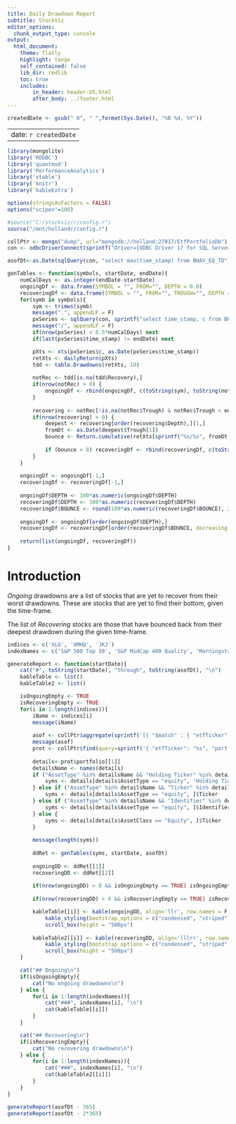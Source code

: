 ```yaml
---
title: Daily Drawdown Report
subtitle: StockViz
editor_options:
  chunk_output_type: console
output: 
  html_document:
    theme: flatly
    highlight: tango
    self_contained: false
    lib_dir: rmdlib		
    toc: true
    includes:
        in_header: header-US.html
        after_body: ../footer.html
---
```


```r

createdDate <- gsub(" 0", " ",format(Sys.Date(), "%B %d, %Y"))

```

---
date: `r createdDate`
---

```r

library(mongolite)
library('RODBC')
library('quantmod')
library('PerformanceAnalytics')
library('xtable')
library('knitr')
library('kableExtra')

options(stringsAsFactors = FALSE)
options("scipen"=100)

#source("C:/stockviz/r/config.r")
source("/mnt/hollandr/config.r")

collPtr <- mongo("dump", url="mongodb://holland:27017/EtfPortfolioDb")
con <- odbcDriverConnect(sprintf("Driver={ODBC Driver 17 for SQL Server};Server=%s;Database=%s;Uid=%s;Pwd=%s;", ldbserver, "StockVizUS2", ldbuser, ldbpassword), case = "nochange", believeNRows = TRUE)

asofDt<-as.Date(sqlQuery(con, "select max(time_stamp) from BHAV_EQ_TD")[[1]])

genTables <- function(symbols, startDate, endDate){
	numCalDays <- as.integer(endDate-startDate)
	ongoingDf <- data.frame(SYMBOL = "", FROM="", DEPTH = 0.0)
	recoveringDf <- data.frame(SYMBOL = "", FROM="", TROUGH="", DEPTH = 0.0, BOUNCE = 0.0)
	for(symb in symbols){
		sym <- trimws(symb)
		message(".", appendLF = F)
		pxSeries <- sqlQuery(con, sprintf("select time_stamp, c from BHAV_EQ_TD where symbol = '%s' and time_stamp >= '%s' and time_stamp <= '%s'", sym, startDate, endDate))
		message("/", appendLF = F)
		if(nrow(pxSeries) < 0.5*numCalDays) next
		if(last(pxSeries$time_stamp) != endDate) next

		pXts <- xts(pxSeries$c, as.Date(pxSeries$time_stamp))
		retXts <- dailyReturn(pXts)
		tdd <- table.Drawdowns(retXts, 10)
		
		notRec <- tdd[is.na(tdd$Recovery),]
		if(nrow(notRec) > 0) {
			ongoingDf <- rbind(ongoingDf, c(toString(sym), toString(notRec$From[1]), notRec$Depth[1]))
		}
		
		recovering <- notRec[!is.na(notRec$Trough) & notRec$Trough < endDate,]
		if(nrow(recovering) > 0) {
			deepest <- recovering[order(recovering$Depth),][1,]
			fromDt <- as.Date(deepest$Trough[1])
			bounce <- Return.cumulative(retXts[sprintf("%s/%s", fromDt, endDate)])
			
			if (bounce > 0)	recoveringDf <- rbind(recoveringDf, c(toString(sym), toString(deepest$From[1]), toString(fromDt), deepest$Depth[1], bounce))
		}
	}
	
	ongoingDf <- ongoingDf[-1,]
	recoveringDf <- recoveringDf[-1,]
	
	ongoingDf$DEPTH <- 100*as.numeric(ongoingDf$DEPTH)
	recoveringDf$DEPTH <- 100*as.numeric(recoveringDf$DEPTH)
	recoveringDf$BOUNCE <- round(100*as.numeric(recoveringDf$BOUNCE), 2)
	
	ongoingDf <- ongoingDf[order(ongoingDf$DEPTH),]
	recoveringDf <- recoveringDf[order(recoveringDf$BOUNCE, decreasing = T),]
	
	return(list(ongoingDf, recoveringDf))
}
```

# Introduction

*Ongoing* drawdowns are a list of stocks that are yet to recover from their worst drawdowns. These are stocks that are yet to find their bottom, given the time-frame.

The list of *Recovering* stocks are those that have bounced back from their deepest drawdown during the given time-frame.

```r

indices <- c('XLG', 'XMHQ', 'JKJ')
indexNames <- c('S&P 500 Top 50', 'S&P MidCap 400 Quality', 'Morningstar Small Core')

generateReport <- function(startDate){
	cat("#", toString(startDate), "through", toString(asofDt), "\n")
	kableTable <- list()
	kableTable2 <- list()

	isOngoingEmpty <- TRUE
	isRecoveringEmpty <- TRUE
	for(i in 1:length(indices)){
		iName <- indices[i]
		message(iName)
		
		asof <- collPtr$aggregate(sprintf('[{ "$match" : { "etfTicker" : "%s" } }, { "$group": { "_id": "etfTicker", "updated": { "$max": "$portfolioDate" }} }]', iName))$updated
		message(asof)
		prot <- collPtr$find(query=sprintf('{ "etfTicker": "%s", "portfolioDate": { "$gte" : { "$date": "%sT00:00:00Z" }}}', iName, as.Date(asof)), fields='{"portfolio": true}')
		
		details<-prot$portfolio[[1]]
		detailsName <- names(details)
		if ("AssetType" %in% detailsName && "Holding Ticker" %in% detailsName) {
			syms <- details[details$AssetType == "equity", 'Holding Ticker']
		} else if ("AssetType" %in% detailsName && "Ticker" %in% detailsName) {
			syms <- details[details$AssetType == "equity", ]$Ticker
		} else if ("AssetType" %in% detailsName && "Identifier" %in% detailsName){
			syms <- details[details$AssetType == "equity", ]$Identifier
		} else {
			syms <- details[details$AssetClass == "Equity", ]$Ticker
		}
		
		message(length(syms))
		
		ddRet <- genTables(syms, startDate, asofDt)
		
		ongoingDD <- ddRet[[1]]
		recoveringDD <- ddRet[[2]]
		
		if(nrow(ongoingDD) > 0 && isOngoingEmpty == TRUE) isOngoingEmpty <- FALSE
		
		if(nrow(recoveringDD) > 0 && isRecoveringEmpty == TRUE) isRecoveringEmpty <- FALSE

		kableTable[[i]] <- kable(ongoingDD, align='llr', row.names = F, format.args = list(nsmall=2)) %>%
			kable_styling(bootstrap_options = c("condensed", "striped")) %>%
			scroll_box(height = "500px")
			
		kableTable2[[i]] <- kable(recoveringDD, align='lllrr', row.names = F, format.args = list(nsmall=2)) %>%
			kable_styling(bootstrap_options = c("condensed", "striped")) %>%
			scroll_box(height = "500px")
	}

	cat("## Ongoing\n")
	if(isOngoingEmpty){
		cat("No ongoing drawdowns\n")
	} else {
		for(i in 1:length(indexNames)){
			cat("###", indexNames[i], "\n")
			cat(kableTable[[i]])
		}
	}

	cat("## Recovering\n")
	if(isRecoveringEmpty){
		cat("No recovering drawdowns\n")
	} else {
		for(i in 1:length(indexNames)){
			cat("###", indexNames[i], "\n")
			cat(kableTable2[[i]])
		}
	}
}

generateReport(asofDt - 365)
generateReport(asofDt - 2*365)
```
